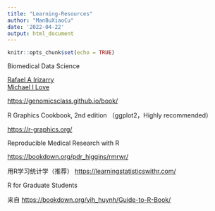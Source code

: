 ```yaml
---
title: "Learning-Resources"
author: "ManBuXiaoCu"
date: '2022-04-22'
output: html_document
---
```


```r
knitr::opts_chunk$set(echo = TRUE)
```

Biomedical Data Science

[Rafael A Irizarry](https://leanpub.com/u/rafalab)\
[Michael I Love](https://leanpub.com/u/mikelove1)\

<https://genomicsclass.github.io/book/>\

R Graphics Cookbook, 2nd edition （ggplot2，Highly recommended）

<https://r-graphics.org/>\

Reproducible Medical Research with R

<https://bookdown.org/pdr_higgins/rmrwr/>\

用R学习统计学（推荐） <https://learningstatisticswithr.com/>\

R for Graduate Students

来自 <https://bookdown.org/yih_huynh/Guide-to-R-Book/>\
